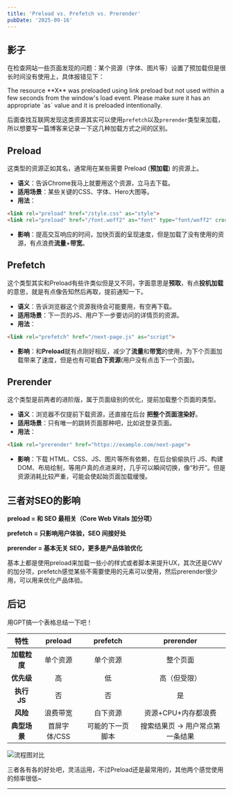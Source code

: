 ```yaml
---
title: 'Preload vs. Prefetch vs. Prerender'
pubDate: '2025-09-16'
---
```



## 影子

在检查网站一些页面发现的问题：某个资源（字体、图片等）设置了预加载但是很长时间没有使用上，具体报错见下：

<Callout type="warning" title="Warning" collapsible open>
The resource **X** was preloaded using link preload but not used within a few seconds from the window's load event. Please make sure it has an appropriate `as` value and it is preloaded intentionally.
</Callout>


后面查找互联网发现这类资源其实可以使用`prefetch`以及`prerender`类型来加载，所以想要写一篇博客来记录一下这几种加载方式之间的区别。

## Preload

这类型的资源正如其名，通常用在某些需要 Preload (**预加载**) 的资源上。

- **语义**：告诉Chrome我马上就要用这个资源，立马去下载。
- **适用场景**：某些关键的CSS、字体、Hero大图等。
- **用法**：

```html
<link rel="preload" href="/style.css" as="style">
<link rel="preload" href="/font.woff2" as="font" type="font/woff2" crossorigin>
```

- **影响**：提高交互响应的时间，加快页面的呈现速度，但是加载了没有使用的资源，有点浪费**流量**+**带宽**。

## Prefetch

这个类型其实和Preload有些许类似但是又不同，字面意思是**预取**，有点**投机加载**的意思，就是有点像告知然后再取，提前通知一下。

- **语义**：告诉浏览器这个资源我待会可能要用，有空再下载。
- **适用场景**：下一页的JS、用户下一步要访问的详情页的资源。
- **用法**：

```html
<link rel="prefetch" href="/next-page.js" as="script">
```

- **影响**：和**Preload**就有点刚好相反，减少了**流量**和**带宽**的使用，为下个页面加载带来了速度，但是也有可能**白下资源**(用户没有点击下一个页面)。

## Prerender

这个类型是前两者的进阶版，属于页面级别的优化，提前加载整个页面的类型。

- **语义**：浏览器不仅提前下载资源，还直接在后台 **把整个页面渲染好**。
- **适用场景**：只有唯一的跳转页面那种吧，比如说登录页面。
- **用法**：

```html
<link rel="prerender" href="https://example.com/next-page">
```

- **影响**：下载 HTML、CSS、JS、图片等所有依赖，在后台偷偷执行 JS、构建 DOM、布局绘制，等用户真的点进来时，几乎可以瞬间切换，像“秒开”。但是资源消耗比较严重，可能会使起始页面加载缓慢。

## 三者对SEO的影响

**preload = 和 SEO 最相关（Core Web Vitals 加分项）**

**prefetch = 只影响用户体验，SEO 间接好处**

**prerender = 基本无关 SEO，更多是产品体验优化**

基本上都是使用preload来加载一些小的样式或者脚本来提升UX，其次还是CWV的加分项，prefetch感觉某些不需要使用的元素可以使用，然后prerender很少用，可以用来优化产品体验。

## 后记

用GPT搞一个表格总结一下吧！

|     特性     |   preload    |     prefetch     |            prerender            |
| :----------: | :----------: | :--------------: | :-----------------------------: |
| **加载粒度** |   单个资源   |     单个资源     |            整个页面             |
|  **优先级**  |      高      |        低        |          高（但受限）           |
| **执行 JS**  |      否      |        否        |               是                |
|   **风险**   |   浪费带宽   |     白下资源     |       资源+CPU+内存都浪费       |
| **典型场景** | 首屏字体/CSS | 可能的下一页脚本 | 搜索结果页 → 用户常点第一条结果 |

![流程图对比](./_assets/svg-compare-preload-prefetch-prerender.png)

三者各有各的好处吧，灵活运用，不过Preload还是最常用的，其他两个感觉使用的频率很低~

---

